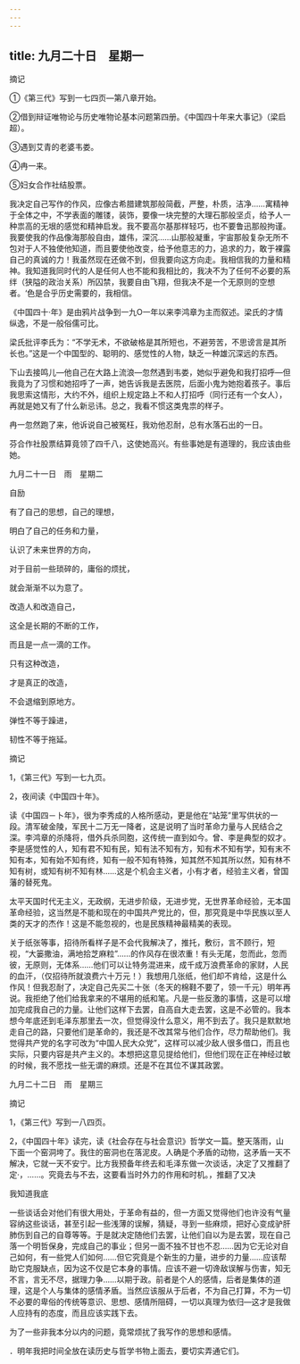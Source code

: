 ```yaml
---
---
---
```

title: 九月二十日　星期一
---




摘记

①《第三代》写到一七四页―第八章开始。

②借到辩证唯物论与历史唯物论基本问题第四册。《中国四十年来大事记》（梁启超）。

③遇到艾青的老婆韦娄。

④冉一来。

⑤妇女合作社结股票。

我决定自己写作的作风，应像古希腊建筑那般简截，严整，朴质，洁净……寓精神于全体之中，不学表面的雕镂，装饰，要像一块完整的大理石那般坚贞，给予人一种祟高的无垠的感觉和精神启发。我不要高尔基那样轻巧，也不要鲁迅那般拘谨。我要使我的作品像海那般自由，雄伟，深沉……山那般凝重，宇宙那般复杂无所不包对于人不独使他知道，而且要使他改变，给予他意志的力，追求的力，敢于裸露自己的真诚的力！我虽然现在还做不到，但我要向这方向走。我相信我的力量和精神。我知道我同时代的人是任何人也不能和我相比的，我决不为了任何不必要的系绊（狭隘的政治关系）所囚禁，我要自由飞翔，但我决不是一个无原则的空想者。‘色是合乎历史需要的，我相信。

《中国四十·年》是由鸦片战争到一九O一年以来李鸿章为主而叙述。梁氏的才情纵逸，不是一般俗儒可比。

梁氏批评李氏为：“不学无术，不欲破格是其所短也，不避劳苦，不思谤言是其所长也。”这是一个中国型的、聪明的、感觉性的人物，缺乏一种雄沉深远的东西。

下山去接鸣儿―他自己在大路上流浪―忽然遇到韦娄，她似乎避免和我打招呼―但我竟为了习惯和她招呼了一声，她告诉我是去医院，后面小鬼为她抱着孩子。事后我思索这情形，大约不外，组织上规定路上不和人打招呼（同行还有一个女人），再就是她又有了什么新忌讳。总之，我看不惯这类鬼祟的样子。

冉一忽然跑了来，他诉说自己被冤枉，我劝他忍耐，总有水落石出的一日。

芬合作社股票结算竟领了四千八，这使她高兴。有些事她是有道理的，我应该由些她。





九月二十一日　雨　星期二


自励

有了自己的思想，自己的理想，

明白了自己的任务和力量，

认识了未来世界的方向，

对于目前一些琐碎的，庸俗的烦扰，

就会渐渐不以为意了。

改造人和改造自己，

这全是长期的不断的工作，

而且是一点一滴的工作。

只有这种改造，

才是真正的改造，

不会退缩到原地方。

弹性不等于躁进，

韧性不等于拖延。

摘记

1，《第三代》写到一七九页。

2，夜间读《中国四十年》。

读《中国四－卜年》，很为李秀成的人格所感动，更是他在“站笼”里写供状的一段。清军破金陵，军民十二万无一降者，这是说明了当时革命力量与人民结合之深。李鸿章的杀降将，借外兵杀同胞，这传统一直到如今。曾、李是典型的奴才。李是感觉性的人，知有君不知有民，知有法不知有方，知有术不知有学，知有末不知有本，知有始不知有终，知有一般不知有特殊，知其然不知其所以然，知有林不知有树，或知有树不知有林……这是个机会主义者，小有才者，经验主义者，曾国藩的替死鬼。

太平天国时代无主义，无政纲，无进步阶级，无进步党，无世界革命经验，无本国革命经验，这当然是不能和现在的中国共产党比的，但，那究竟是中华民族以至人类的天才的杰作！这是不能忽视的，也是民族精神最精美的表现。

关于纸张等事，招待所看样子是不会代我解决了，推托，敷衍，言不顾行，短视，“大篓撒油，满地拾芝麻粒”……的作风存在很浓重！有头无尾，忽而此，忽而彼，无原则，无体系……他们可以让特务混进来，成千成万浪费革命的家财，人民的血汗，（仅招待所就浪费六十万元！）我想用几张纸，他们却不肯给，这是什么作风！但我忍耐了，决定自己先买二十张（冬天的棉鞋不要了，领一千元）明年再说。我拒绝了他们给我拿来的不堪用的纸和笔。凡是一些反激的事情，这是可以增加完成我自己的力量。让他们这样下去罢，自高自大走去罢，这是不必管的。我本想今年底还到毛泽东那里去一次，但觉得没什么意义，用不到去了。我只是默默地走自己的路，只要他们是革命的，我还是不改其常与他们合作，尽力帮助他们。我觉得共产党的名字可改为“中国人民大众党”，这样可以减少敌人很多借口，而且也实际，只要内容是共产主义的。本想把这意见提给他们，但他们现在正在神经过敏的时候，我不愿找一些无谓的麻烦。还是不在其位不谋其政罢。





九月二十二日　雨　星期三


摘记

1，《第三代》写到一八四页。

2，《中国四十年》读完，读《社会存在与社会意识》哲学文一篇。整天落雨，山下面一个窑洞垮了。我住的窑洞也在落泥皮。人确是个矛盾的动物，这矛盾一天不解决，它就一天不安宁。比方我预备年终去和毛泽东做一次谈话，决定了又推翻了定·，……。究竟去与不去，这要看当时外力的作用和时机。，推翻了又决

我知道我底

一些谈话会对他们有很大用处，于革命有益的，但一方面又觉得他们也许没有气量容纳这些谈话，甚至引起一些浅薄的误解，猜疑，寻到一些麻烦，把好心变成驴肝肺伤到自己的自尊等等。于是就决定随他们去罢，让他们自以为是去罢，现在自己落一个明哲保身，完成自己的事业；但另一面不独不甘也不忍……因为它无论对自己如何，有一些党人们如何……但它究竟是个新生的力量，进步的力量……应该帮助它克服缺点，因为这不仅是它本身的事情。应该不避一切谗敌误解与伤害，知无不言，言无不尽，据理力争……以期于政。前者是个人的感情，后者是集体的道理，这是个人与集体的感情矛盾。当然应该服从于后者，不为自己打算，不为一切不必要的卑俗的传统等意识、思想、感情所阻碍，一切以真理为依归―这才是我做人应持有的态度，而且应该实践下去。

为了一些非我本分以内的问题，竟常烦扰了我写作的思想和感情。

．明年我把时间全放在读历史与哲学书物上面去，要切实弄通它们。